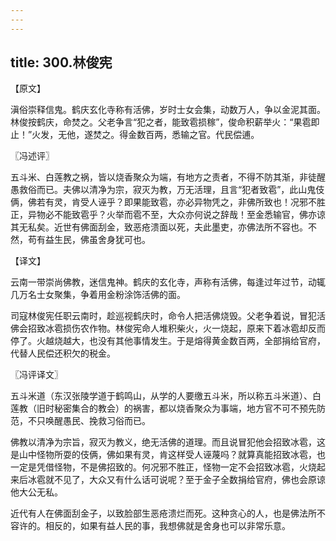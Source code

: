 ```yaml
---
---
---
```

title: 300.林俊宪
---



【原文】

滇俗崇释信鬼。鹤庆玄化寺称有活佛，岁时士女会集，动数万人，争以金泥其面。林俊按鹤庆，命焚之。父老争言“犯之者，能致雹损稼”，俊命积薪举火：“果雹即止！”火发，无他，遂焚之。得金数百两，悉输之官。代民偿逋。

〖冯述评〗

五斗米、白莲教之祸，皆以烧香聚众为端，有地方之责者，不得不防其渐，非徒醒愚救俗而已。夫佛以清净为宗，寂灭为教，万无活理，且言“犯者致雹”，此山鬼伎俩，佛若有灵，肯受人诬乎？即果能致雹，亦必异物凭之，非佛所致也！况邪不胜正，异物必不能致雹乎？火举而雹不至，大众亦何说之辞哉！至金悉输官，佛亦谅其无私矣。近世有佛面刮金，致恶疮溃面以死，夫此墨吏，亦佛法所不容也。不然，苟有益生民，佛虽舍身犹可也。

【译文】

云南一带崇尚佛教，迷信鬼神。鹤庆的玄化寺，声称有活佛，每逢过年过节，动辄几万名士女聚集，争着用金粉涂饰活佛的面。

司寇林俊宪任职云南时，趁巡视鹤庆时，命令人把活佛烧毁。父老争着说，冒犯活佛会招致冰雹损伤农作物。林俊宪命人堆积柴火，火一烧起，原来下着冰雹却反而停了。火越烧越大，也没有其他事情发生。于是熔得黄金数百两，全部捐给官府，代替人民偿还积欠的税金。

〖冯评译文〗

五斗米道（东汉张陵学道于鹤鸣山，从学的人要缴五斗米，所以称五斗米道）、白莲教（旧时秘密集合的教会）的祸害，都以烧香聚众为事端，地方官不可不预先防范，不只唤醒愚民、挽救习俗而已。

佛教以清净为宗旨，寂灭为教义，绝无活佛的道理。而且说冒犯他会招致冰雹，这是山中怪物所耍的伎俩，佛如果有灵，肯这样受人诬蔑吗？就算真能招致冰雹，也一定是凭借怪物，不是佛招致的。何况邪不胜正，怪物一定不会招致冰雹，火烧起来后冰雹就不见了，大众又有什么话可说呢？至于金子全数捐给官府，佛也会原谅他大公无私。

近代有人在佛面刮金子，以致脸部生恶疮溃烂而死。这种贪心的人，也是佛法所不容许的。相反的，如果有益人民的事，我想佛就是舍身也可以非常乐意。